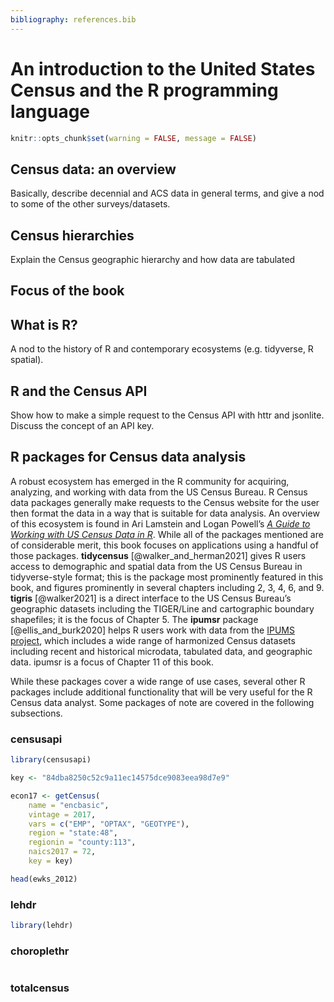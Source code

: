 ```yaml
---
bibliography: references.bib
---
```


# An introduction to the United States Census and the R programming language

```r
knitr::opts_chunk$set(warning = FALSE, message = FALSE)
```

## Census data: an overview

Basically, describe decennial and ACS data in general terms, and give a nod to some of the other surveys/datasets.

## Census hierarchies

Explain the Census geographic hierarchy and how data are tabulated

## Focus of the book

## What is R?

A nod to the history of R and contemporary ecosystems (e.g. tidyverse, R spatial).

## R and the Census API

Show how to make a simple request to the Census API with httr and jsonlite. Discuss the concept of an API key.

## R packages for Census data analysis

A robust ecosystem has emerged in the R community for acquiring, analyzing, and working with data from the US Census Bureau. R Census data packages generally make requests to the Census website for the user then format the data in a way that is suitable for data analysis. An overview of this ecosystem is found in Ari Lamstein and Logan Powell's [*A Guide to Working with US Census Data in R*](https://rconsortium.github.io/censusguide/). While all of the packages mentioned are of considerable merit, this book focuses on applications using a handful of those packages. **tidycensus** [@walker_and_herman2021] gives R users access to demographic and spatial data from the US Census Bureau in tidyverse-style format; this is the package most prominently featured in this book, and figures prominently in several chapters including 2, 3, 4, 6, and 9. **tigris** [@walker2021] is a direct interface to the US Census Bureau's geographic datasets including the TIGER/Line and cartographic boundary shapefiles; it is the focus of Chapter 5. The **ipumsr** package [@ellis_and_burk2020] helps R users work with data from the [IPUMS project](https://ipums.org/), which includes a wide range of harmonized Census datasets including recent and historical microdata, tabulated data, and geographic data. ipumsr is a focus of Chapter 11 of this book.

While these packages cover a wide range of use cases, several other R packages include additional functionality that will be very useful for the R Census data analyst. Some packages of note are covered in the following subsections.

### censusapi

```r
library(censusapi)

key <- "84dba8250c52c9a11ec14575dce9083eea98d7e9"

econ17 <- getCensus(
    name = "encbasic",
    vintage = 2017,
    vars = c("EMP", "OPTAX", "GEOTYPE"),
    region = "state:48",
    regionin = "county:113",
    naics2017 = 72,
    key = key)

head(ewks_2012)
```

### lehdr

```r
library(lehdr)


```

### choroplethr

```r

```

### totalcensus

```r

```
